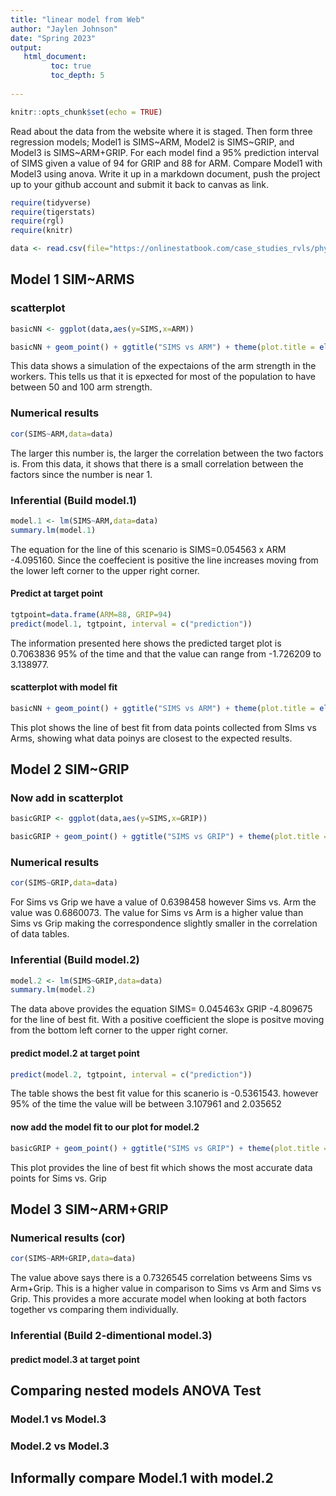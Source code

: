 ```yaml
---
title: "linear model from Web"
author: "Jaylen Johnson"
date: "Spring 2023"
output:
   html_document:
         toc: true
         toc_depth: 5
        
---
```


```r
knitr::opts_chunk$set(echo = TRUE)
```

Read about the data from the website where it is staged.  Then form three regression models; Model1 is SIMS~ARM, Model2 is SIMS~GRIP, and Model3 is SIMS~ARM+GRIP. For each model find a 95% prediction interval of SIMS given a value of 94  for GRIP and 88 for ARM. Compare Model1 with Model3 using anova. Write it up in a markdown document, push the project up to your github account and submit it back to canvas as link. 

 


```r
require(tidyverse)
require(tigerstats)
require(rgl)
require(knitr)

```

```r
data <- read.csv(file="https://onlinestatbook.com/case_studies_rvls/physical_strength/data.txt",sep="",header=TRUE)  

```

## Model 1 SIM~ARMS

### scatterplot

```r
basicNN <- ggplot(data,aes(y=SIMS,x=ARM))
```
```r
basicNN + geom_point() + ggtitle("SIMS vs ARM") + theme(plot.title = element_text(hjust = 0.5)) + theme(plot.title = element_text(size=22))
```
  
This data shows a simulation of the expectaions of the arm strength in the workers. This tells us that it is epxected for most of the population to have between 50 and 100 arm strength. 





### Numerical results

```r
cor(SIMS~ARM,data=data)
```

  
The larger this number is, the larger the correlation between the two factors is.  From this data, it shows that there is a small correlation between the factors since the number is near 1. 



### Inferential  (Build model.1)

```r
model.1 <- lm(SIMS~ARM,data=data)
summary.lm(model.1)
```

  
The equation for the line of this scenario is SIMS=0.054563 x ARM -4.095160.  Since the coeffecient is positive the line increases moving from the lower left corner to the upper right corner.  


#### Predict at target point

```r
tgtpoint=data.frame(ARM=88, GRIP=94)
predict(model.1, tgtpoint, interval = c("prediction"))
```
  
The information presented here shows the predicted target plot is 0.7063836 95% of the time and that the value can range from -1.726209 to 3.138977.

#### scatterplot with model fit
  
```r
basicNN + geom_point() + ggtitle("SIMS vs ARM") + theme(plot.title = element_text(hjust = 0.5)) + theme(plot.title = element_text(size=22)) + geom_smooth(method=lm)
```
This plot shows the line of best fit from data points collected from SIms vs Arms, showing what data poinys are closest to the expected results.


## Model 2 SIM~GRIP

### Now add in scatterplot

```r
basicGRIP <- ggplot(data,aes(y=SIMS,x=GRIP))
```
```r
basicGRIP + geom_point() + ggtitle("SIMS vs GRIP") + theme(plot.title = element_text(hjust = 0.5)) + theme(plot.title = element_text(size=22))
```



### Numerical results 


```r
cor(SIMS~GRIP,data=data)
```

For Sims vs Grip we have a value of 0.6398458 however Sims vs. Arm the value was 0.6860073.  The value for Sims vs Arm is a higher value than Sims vs Grip making the correspondence slightly smaller in the correlation of data tables. 


### Inferential  (Build model.2)
  
```r
model.2 <- lm(SIMS~GRIP,data=data)
summary.lm(model.2)
```
  
  
  
The data above provides the equation SIMS= 0.045463x GRIP -4.809675 for the line of best fit.  With a positive coefficient the slope is positve moving from the bottom left corner to the upper right corner.  




#### predict model.2 at target point

```r
predict(model.2, tgtpoint, interval = c("prediction"))
```

The table shows the best fit value for this scanerio is -0.5361543. however 95% of the time the value will be between 
3.107961 and 2.035652

#### now add the model fit to our plot for model.2
  
```r
basicGRIP + geom_point() + ggtitle("SIMS vs GRIP") + theme(plot.title = element_text(hjust = 0.5)) + theme(plot.title = element_text(size=22)) + geom_smooth(method=lm)
```
  
This plot provides the line of best fit which shows the most accurate data points for Sims vs. Grip

## Model 3 SIM~ARM+GRIP

### Numerical results (cor)

```r
cor(SIMS~ARM+GRIP,data=data)
```
  
The value above says there is a 0.7326545 correlation betweens Sims vs Arm+Grip.  This is a higher value in comparison to Sims vs Arm and Sims vs Grip.  This provides a more accurate model when looking at both factors together vs comparing them individually.   
  
### Inferential  (Build 2-dimentional model.3)

#### predict model.3 at target point
  

## Comparing nested models ANOVA Test

### Model.1 vs Model.3
### Model.2 vs Model.3

## Informally compare Model.1 with model.2


